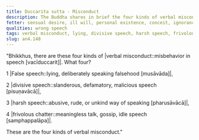 ```yaml
---
title: Duccarita sutta - Misconduct
description: The Buddha shares in brief the four kinds of verbal misconduct - 1) lying, 2) divisive speech, 3) harsh speech, and 4) frivolous chatter.
fetter: sensual desire, ill will, personal existence, conceit, ignorance
qualities: wrong speech
tags: verbal misconduct, lying, divisive speech, harsh speech, frivolous chatter, speech, communication, an, an4
slug: an4.148
---
```


"Bhikkhus, there are these four kinds of |verbal misconduct::misbehavior in speech [vacīduccarit]|. What four?

1 |False speech::lying, deliberately speaking falsehood [musāvāda]|,

2 |divisive speech::slanderous, defamatory, malicious speech [pisuṇavācā]|,

3 |harsh speech::abusive, rude, or unkind way of speaking [pharusāvācā]|,

4 |frivolous chatter::meaningless talk, gossip, idle speech [samphappalāpa]|.

These are the four kinds of verbal misconduct."